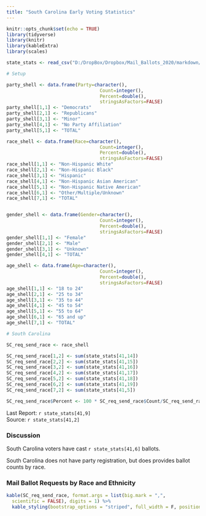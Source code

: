 ```yaml
---
title: "South Carolina Early Voting Statistics"
---
```

```r
knitr::opts_chunk$set(echo = TRUE)
library(tidyverse)
library(knitr)
library(kableExtra)
library(scales)

state_stats <- read_csv("D:/DropBox/Dropbox/Mail_Ballots_2020/markdown/2020G_Early_Vote.csv")

# Setup

party_shell <- data.frame(Party=character(),
                                  Count=integer(),
                                  Percent=double(),
                                  stringsAsFactors=FALSE)
party_shell[1,1] <- "Democrats"
party_shell[2,1] <- "Republicans"
party_shell[3,1] <- "Minor"
party_shell[4,1] <- "No Party Affiliation"
party_shell[5,1] <- "TOTAL"

race_shell <- data.frame(Race=character(),
                                  Count=integer(),
                                  Percent=double(),
                                  stringsAsFactors=FALSE)
race_shell[1,1] <- "Non-Hispanic White"
race_shell[2,1] <- "Non-Hispanic Black"
race_shell[3,1] <- "Hispanic"
race_shell[4,1] <- "Non-Hispanic Asian American"
race_shell[5,1] <- "Non-Hispanic Native American"
race_shell[6,1] <- "Other/Multiple/Unknown"
race_shell[7,1] <- "TOTAL"


gender_shell <- data.frame(Gender=character(),
                                  Count=integer(),
                                  Percent=double(),
                                  stringsAsFactors=FALSE)
gender_shell[1,1] <- "Female"
gender_shell[2,1] <- "Male"
gender_shell[3,1] <- "Unknown"
gender_shell[4,1] <- "TOTAL"

age_shell <- data.frame(Age=character(),
                                  Count=integer(),
                                  Percent=double(),
                                  stringsAsFactors=FALSE)
age_shell[1,1] <- "18 to 24"
age_shell[2,1] <- "25 to 34"
age_shell[3,1] <- "35 to 44"
age_shell[4,1] <- "45 to 54"
age_shell[5,1] <- "55 to 64"
age_shell[6,1] <- "65 and up"
age_shell[7,1] <- "TOTAL"

# South Carolina

SC_req_send_race <- race_shell

SC_req_send_race[1,2] <- sum(state_stats[41,14])
SC_req_send_race[2,2] <- sum(state_stats[41,15]) 
SC_req_send_race[3,2] <- sum(state_stats[41,16]) 
SC_req_send_race[4,2] <- sum(state_stats[41,17]) 
SC_req_send_race[5,2] <- sum(state_stats[41,18]) 
SC_req_send_race[6,2] <- sum(state_stats[41,19]) 
SC_req_send_race[7,2] <- sum(state_stats[41,5]) 

SC_req_send_race$Percent <- 100 * SC_req_send_race$Count/SC_req_send_race[7,2]
```
Last Report: `r state_stats[41,9]`  
Source:  `r state_stats[41,2]`

### Discussion

South Carolina voters have cast `r state_stats[41,6]` ballots.

South Carolina does not have party registration, but does provides ballot counts by race.

### Mail Ballot Requests by Race and Ethnicity

``` r
kable(SC_req_send_race, format.args = list(big.mark = ",", 
  scientific = FALSE), digits = 1) %>%
  kable_styling(bootstrap_options = "striped", full_width = F, position = "left")
```
